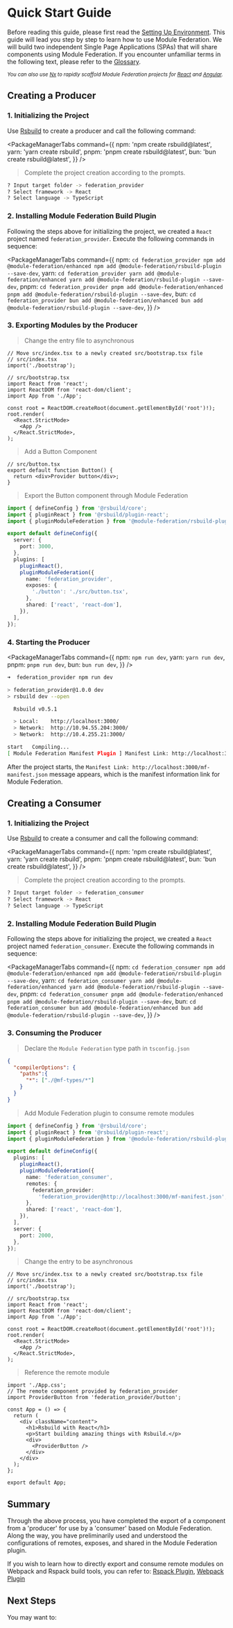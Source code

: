 
# Quick Start Guide

Before reading this guide, please first read the [Setting Up Environment](./setting-up-env). This guide will lead you step by step to learn how to use Module Federation. We will build two independent Single Page Applications (SPAs) that will share components using Module Federation. If you encounter unfamiliar terms in the following text, please refer to the [Glossary](./glossary).

_<Badge text="Note:" type="info" /> <small>You can also use [Nx](https://nx.dev) to rapidly scaffold Module Federation projects for [React](../../practice/frameworks/react/using-nx-for-react) and [Angular](../../practice/frameworks/angular/using-nx-for-angular).</small>_

## Creating a Producer

### 1. Initializing the Project

Use [Rsbuild](https://rsbuild.dev/) to create a producer and call the following command:



<PackageManagerTabs
  command={{
    npm: 'npm create rsbuild@latest',
    yarn: 'yarn create rsbuild',
    pnpm: 'pnpm create rsbuild@latest',
    bun: 'bun create rsbuild@latest',
  }}
/>


> Complete the project creation according to the prompts.

```bash
? Input target folder -> federation_provider
? Select framework -> React
? Select language -> TypeScript
```

### 2. Installing Module Federation Build Plugin

Following the steps above for initializing the project, we created a `React` project named `federation_provider`. Execute the following commands in sequence:

<PackageManagerTabs
  command={{
    npm: `
cd federation_provider
npm add @module-federation/enhanced
npm add @module-federation/rsbuild-plugin --save-dev
    `,
    yarn: `
cd federation_provider
yarn add @module-federation/enhanced
yarn add @module-federation/rsbuild-plugin --save-dev
    `,
    pnpm: `
cd federation_provider
pnpm add @module-federation/enhanced
pnpm add @module-federation/rsbuild-plugin --save-dev
    `,
    bun: `
cd federation_provider
bun add @module-federation/enhanced
bun add @module-federation/rsbuild-plugin --save-dev
    `,
  }}
/>

### 3. Exporting Modules by the Producer

> Change the entry file to asynchronous


```tsx
// Move src/index.tsx to a newly created src/bootstrap.tsx file
// src/index.tsx
import('./bootstrap');

// src/bootstrap.tsx
import React from 'react';
import ReactDOM from 'react-dom/client';
import App from './App';

const root = ReactDOM.createRoot(document.getElementById('root')!);
root.render(
  <React.StrictMode>
    <App />
  </React.StrictMode>,
);
```

> Add a Button Component

```tsx
// src/button.tsx
export default function Button() {
  return <div>Provider button</div>;
}
```

> Export the Button component through Module Federation

```typescript title="rsbuild.config.ts"
import { defineConfig } from '@rsbuild/core';
import { pluginReact } from '@rsbuild/plugin-react';
import { pluginModuleFederation } from '@module-federation/rsbuild-plugin';

export default defineConfig({
  server: {
    port: 3000,
  },
  plugins: [
    pluginReact(),
    pluginModuleFederation({
      name: 'federation_provider',
      exposes: {
        './button': './src/button.tsx',
      },
      shared: ['react', 'react-dom'],
    }),
  ],
});
```

### 4. Starting the Producer

<PackageManagerTabs
  command={{
    npm: `npm run dev`,
    yarn: `yarn run dev`,
    pnpm: `pnpm run dev`,
    bun: `bun run dev`,
  }}
/>

```zsh
➜  federation_provider npm run dev

> federation_provider@1.0.0 dev
> rsbuild dev --open

  Rsbuild v0.5.1

  > Local:    http://localhost:3000/
  > Network:  http://10.94.55.204:3000/
  > Network:  http://10.4.255.21:3000/

start   Compiling...
[ Module Federation Manifest Plugin ] Manifest Link: http://localhost:3000/mf-manifest.json
```

After the project starts, the `Manifest Link: http://localhost:3000/mf-manifest.json` message appears, which is the manifest information link for Module Federation.

## Creating a Consumer

### 1. Initializing the Project

Use [Rsbuild](https://rsbuild.dev/) to create a consumer and call the following command:

<PackageManagerTabs
  command={{
    npm: 'npm create rsbuild@latest',
    yarn: 'yarn create rsbuild',
    pnpm: 'pnpm create rsbuild@latest',
    bun: 'bun create rsbuild@latest',
  }}
/>


> Complete the project creation according to the prompts.

```bash
? Input target folder -> federation_consumer
? Select framework -> React
? Select language -> TypeScript
```

### 2. Installing Module Federation Build Plugin

Following the steps above for initializing the project, we created a `React` project named `federation_consumer`. Execute the following commands in sequence:

<PackageManagerTabs
  command={{
    npm: `
cd federation_consumer
npm add @module-federation/enhanced
npm add @module-federation/rsbuild-plugin --save-dev
    `,
    yarn: `
cd federation_consumer
yarn add @module-federation/enhanced
yarn add @module-federation/rsbuild-plugin --save-dev
    `,
    pnpm: `
cd federation_consumer
pnpm add @module-federation/enhanced
pnpm add @module-federation/rsbuild-plugin --save-dev
    `,
    bun: `
cd federation_consumer
bun add @module-federation/enhanced
bun add @module-federation/rsbuild-plugin --save-dev
    `,
  }}
/>


### 3. Consuming the Producer

> Declare the `Module Federation` type path in `tsconfig.json`

```json
{
  "compilerOptions": {
    "paths":{
      "*": ["./@mf-types/*"]
    }
  }
}
````


> Add Module Federation plugin to consume remote modules

```typescript title="rsbuild.config.ts"
import { defineConfig } from '@rsbuild/core';
import { pluginReact } from '@rsbuild/plugin-react';
import { pluginModuleFederation } from '@module-federation/rsbuild-plugin';

export default defineConfig({
  plugins: [
    pluginReact(),
    pluginModuleFederation({
      name: 'federation_consumer',
      remotes: {
        federation_provider:
          'federation_provider@http://localhost:3000/mf-manifest.json',
      },
      shared: ['react', 'react-dom'],
    }),
  ],
  server: {
    port: 2000,
  },
});
```

> Change the entry to be asynchronous

```tsx
// Move src/index.tsx to a newly created src/bootstrap.tsx file
// src/index.tsx
import('./bootstrap');

// src/bootstrap.tsx
import React from 'react';
import ReactDOM from 'react-dom/client';
import App from './App';

const root = ReactDOM.createRoot(document.getElementById('root')!);
root.render(
  <React.StrictMode>
    <App />
  </React.StrictMode>,
);
```

> Reference the remote module

```tsx
import './App.css';
// The remote component provided by federation_provider
import ProviderButton from 'federation_provider/button';

const App = () => {
  return (
    <div className="content">
      <h1>Rsbuild with React</h1>
      <p>Start building amazing things with Rsbuild.</p>
      <div>
        <ProviderButton />
      </div>
    </div>
  );
};

export default App;
```

## Summary

Through the above process, you have completed the export of a component from a 'producer' for use by a 'consumer' based on Module Federation. Along the way, you have preliminarily used and understood the configurations of remotes, exposes, and shared in the Module Federation plugin.

If you wish to learn how to directly export and consume remote modules on Webpack and Rspack build tools, you can refer to: [Rspack Plugin](../basic/rspack), [Webpack Plugin](../basic/webpack)

## Next Steps


You may want to:

<NextSteps>
  <Step
    href="/guide/start/features"
    title="Feature Navigation"
    description="Learn about all the features provided by Module Federation"
  />
  <Step
    href="/configure"
    title="Review Configuration"
    description="Learn how to configure Module Federation"
  />
  <Step
    href="/guide/start/glossary"
    title="Glossary of Terms"
    description="Understand the concepts related to Module Federation"
  />
</NextSteps>

